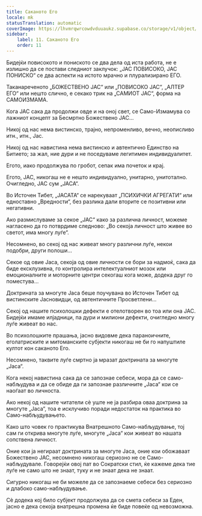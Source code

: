 ```yaml
---
title: Саканото Его
locale: mk
statusTranslation: automatic
coverImage: https://lhvmrqwrcowdvduuaukz.supabase.co/storage/v1/object/public/strapi-uploads/small_cover-tratado-de-psicologia-revolucionaria.webp-5e15e1cec4e0ebebcde5d7fc7565d8fd.webp
sidebar:
    label: 11. Саканото Его
    order: 11
---
```

Бидејќи повисокото и пониското се два дела од иста работа, не е излишно да се постави следниот заклучок: „ЈАС ПОВИСОКО, ЈАС ПОНИСКО“ се два аспекти на истото мрачно и плурализирано ЕГО.

Таканареченото „БОЖЕСТВЕНО ЈАС“ или „ПОВИСОКО ЈАС“, „АЛТЕР ЕГО“ или нешто слично, е секако трик на „САМИОТ ЈАС“, форма на САМОИЗМАМА.

Кога ЈАС сака да продолжи овде и на оној свет, се Само-Измамува со лажниот концепт за Бесмртно Божествено ЈАС...

Никој од нас нема вистинско, трајно, непроменливо, вечно, неописливо итн., итн., Јас.

Никој од нас навистина нема вистинско и автентично Единство на Битието; за жал, ние дури и не поседуваме легитимен индивидуалитет.

Егото, иако продолжува по гробот, сепак има почеток и крај.

Егото, ЈАС, никогаш не е нешто индивидуално, унитарно, унитотално. Очигледно, ЈАС сум „ЈАСА“.

Во Источен Тибет, „ЈАСАТА“ се нарекуваат „ПСИХИЧКИ АГРЕГАТИ“ или едноставно „Вредности“, без разлика дали вторите се позитивни или негативни.

Ако размислуваме за секое „ЈАС“ како за различна личност, можеме нагласено да го потврдиме следново: „Во секоја личност што живее во светот, има многу луѓе“.

Несомнено, во секој од нас живеат многу различни луѓе, некои подобри, други полоши...

Секое од овие Јаса, секоја од овие личности се бори за надмоќ, сака да биде ексклузивна, го контролира интелектуалниот мозок или емоционалните и моторните центри секогаш кога може, додека друг го поместува...

Доктрината за многуте Јаса беше поучувана во Источен Тибет од вистинските Јасновидци, од автентичните Просветлени...

Секој од нашите психолошки дефекти е отелотворен во тоа или она ЈАС. Бидејќи имаме илјадници, па дури и милиони дефекти, очигледно многу луѓе живеат во нас.

Во психолошките прашања, јасно видовме дека параноичните, еголатриските и митоманските субјекти никогаш не би го напуштиле култот кон саканото Его.

Несомнено, таквите луѓе смртно ја мразат доктрината за многуте „Јаса“.

Кога некој навистина сака да се запознае себеси, мора да се само-набљудува и да се обиде да ги запознае различните „Јаса“ кои се наоѓаат во личноста.

Ако некој од нашите читатели сè уште не ја разбира оваа доктрина за многуте „Јаса“, тоа е исклучиво поради недостаток на практика во Само-набљудувањето.

Како што човек го практикува Внатрешното Само-набљудување, тој сам ги открива многуте луѓе, многуте „Јаса“ кои живеат во нашата сопствена личност.

Оние кои ја негираат доктрината за многуте Јаса, оние кои обожаваат Божествено ЈАС, несомнено никогаш сериозно не се Само-набљудувале. Говорејќи овој пат во Сократски стил, ќе кажеме дека тие луѓе не само што не знаат, туку и не знаат дека не знаат.

Сигурно никогаш не би можеле да се запознаеме себеси без сериозно и длабоко само-набљудување.

Сè додека кој било субјект продолжува да се смета себеси за Еден, јасно е дека секоја внатрешна промена ќе биде повеќе од невозможна.

